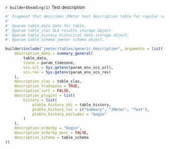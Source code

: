 `r builder$heading(1)` Test description

```r

#' Fragment that describes JMeter test description table for regular report.
#' 
#' @param table_data data for table.
#' @param table_slas SLA results storage object.
#' @param table_history historical data storage object.
#' @param table_schema jmeter schema object.

builder$include("jmeter/tables/generic_description", arguments = list(
    description_data = summary_general(
        table_data,
        tzone = param_timezone, 
        vcs.url = Sys.getenv(param_env_vcs_url), 
        vcs.rev = Sys.getenv(param_env_vcs_rev)
    ),
    description_slas = table_slas,
    description_transpose = TRUE,
    description_sort = FALSE,
    description_plugins = list(
        history = list(
            ptable_history_obj = table_history,
            ptable_history_loc = c("Summary", "JMeter", "Test"),
            ptable_history_excludes = "begin"
        )
    ),
    description_orderby = "begin",
    description_orderby_desc = FALSE,
    description_schema = table_schema
))
```
